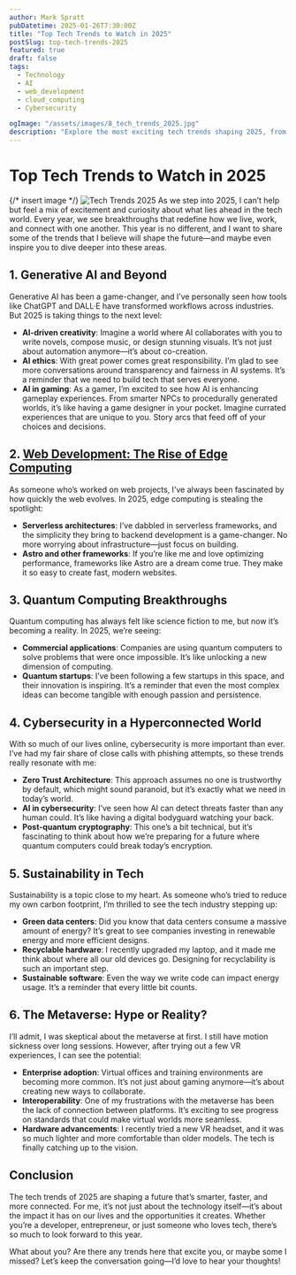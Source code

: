 ```yaml
---
author: Mark Spratt
pubDatetime: 2025-01-26T7:30:00Z
title: "Top Tech Trends to Watch in 2025"
postSlug: top-tech-trends-2025
featured: true
draft: false
tags:
  - Technology
  - AI
  - web_development
  - cloud_computing
  - Cybersecurity

ogImage: "/assets/images/8_tech_trends_2025.jpg"
description: "Explore the most exciting tech trends shaping 2025, from AI advancements to the future of web development."
---
```


# Top Tech Trends to Watch in 2025

{/* insert image */}
![Tech Trends 2025](/assets/images/8_tech_trends_2025.jpg)
As we step into 2025, I can’t help but feel a mix of excitement and curiosity about what lies ahead in the tech world. Every year, we see breakthroughs that redefine how we live, work, and connect with one another. This year is no different, and I want to share some of the trends that I believe will shape the future—and maybe even inspire you to dive deeper into these areas.

## 1. **Generative AI and Beyond**

Generative AI has been a game-changer, and I’ve personally seen how tools like ChatGPT and DALL·E have transformed workflows across industries. But 2025 is taking things to the next level:

- **AI-driven creativity**: Imagine a world where AI collaborates with you to write novels, compose music, or design stunning visuals. It’s not just about automation anymore—it’s about co-creation.
- **AI ethics**: With great power comes great responsibility. I’m glad to see more conversations around transparency and fairness in AI systems. It’s a reminder that we need to build tech that serves everyone.
- **AI in gaming**: As a gamer, I’m excited to see how AI is enhancing gameplay experiences. From smarter NPCs to procedurally generated worlds, it’s like having a game designer in your pocket. Imagine currated experiences that are unique to you. Story arcs that feed off of your choices and decisions.

## 2. **[Web Development: The Rise of Edge Computing](web-development-edge-computing)**

As someone who’s worked on web projects, I’ve always been fascinated by how quickly the web evolves. In 2025, edge computing is stealing the spotlight:

- **Serverless architectures**: I’ve dabbled in serverless frameworks, and the simplicity they bring to backend development is a game-changer. No more worrying about infrastructure—just focus on building.
- **Astro and other frameworks**: If you’re like me and love optimizing performance, frameworks like Astro are a dream come true. They make it so easy to create fast, modern websites.

## 3. **Quantum Computing Breakthroughs**

Quantum computing has always felt like science fiction to me, but now it’s becoming a reality. In 2025, we’re seeing:

- **Commercial applications**: Companies are using quantum computers to solve problems that were once impossible. It’s like unlocking a new dimension of computing.
- **Quantum startups**: I’ve been following a few startups in this space, and their innovation is inspiring. It’s a reminder that even the most complex ideas can become tangible with enough passion and persistence.

## 4. **Cybersecurity in a Hyperconnected World**

With so much of our lives online, cybersecurity is more important than ever. I’ve had my fair share of close calls with phishing attempts, so these trends really resonate with me:

- **Zero Trust Architecture**: This approach assumes no one is trustworthy by default, which might sound paranoid, but it’s exactly what we need in today’s world.
- **AI in cybersecurity**: I’ve seen how AI can detect threats faster than any human could. It’s like having a digital bodyguard watching your back.
- **Post-quantum cryptography**: This one’s a bit technical, but it’s fascinating to think about how we’re preparing for a future where quantum computers could break today’s encryption.

## 5. **Sustainability in Tech**

Sustainability is a topic close to my heart. As someone who’s tried to reduce my own carbon footprint, I’m thrilled to see the tech industry stepping up:

- **Green data centers**: Did you know that data centers consume a massive amount of energy? It’s great to see companies investing in renewable energy and more efficient designs.
- **Recyclable hardware**: I recently upgraded my laptop, and it made me think about where all our old devices go. Designing for recyclability is such an important step.
- **Sustainable software**: Even the way we write code can impact energy usage. It’s a reminder that every little bit counts.

## 6. **The Metaverse: Hype or Reality?**

I’ll admit, I was skeptical about the metaverse at first. I still have motion sickness over long sessions. However, after trying out a few VR experiences, I can see the potential:

- **Enterprise adoption**: Virtual offices and training environments are becoming more common. It’s not just about gaming anymore—it’s about creating new ways to collaborate.
- **Interoperability**: One of my frustrations with the metaverse has been the lack of connection between platforms. It’s exciting to see progress on standards that could make virtual worlds more seamless.
- **Hardware advancements**: I recently tried a new VR headset, and it was so much lighter and more comfortable than older models. The tech is finally catching up to the vision.

## Conclusion

The tech trends of 2025 are shaping a future that’s smarter, faster, and more connected. For me, it’s not just about the technology itself—it’s about the impact it has on our lives and the opportunities it creates. Whether you’re a developer, entrepreneur, or just someone who loves tech, there’s so much to look forward to this year.

What about you? Are there any trends here that excite you, or maybe some I missed? Let’s keep the conversation going—I’d love to hear your thoughts!
